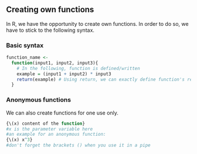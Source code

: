 ## Creating own functions
In R, we have the opportunity to create own functions. In order to do so, we
have to stick to the following syntax.

### Basic syntax
```r
function_name <-
  function(input1, input2, input3){
    # In the following, function is defined/written
    example = (input1 + input2) * input3
    return(example) # Using return, we can exactly define function's return
  }
```

### Anonymous functions
We can also create functions for one use only.

```r
{\(x) content of the function}
#x is the parameter variable here
#an example for an anonymous function:
{\(x) x^3}
#don't forget the brackets () when you use it in a pipe
```